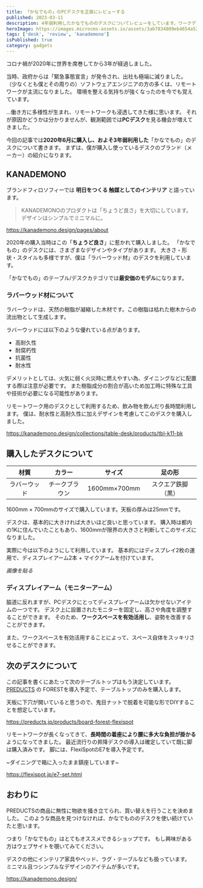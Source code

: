 ```yaml
---
title: 「かなでもの」のPCデスクを正直にレビューする
published: 2023-03-11
description: 4年弱利用したかなでもののデスクについてレビューをしています。ワークデスクなどの購入を考えている方に是非読んでいただきたいです。
heroImage: https://images.microcms-assets.io/assets/3ab7834809eb4654a5239e79fba895de/ca55c50cd757418cb69d9f58b8918cef/kanademono-review.png
tags: ['desk', 'review', 'kanademono']
isPublished: true
category: gadgets
---
```


コロナ禍が2020年に世界を席巻してから3年が経過しました。

当時、政府からは「緊急事態宣言」が発令され、出社も極端に減りました。
（少なくとも僕とその周りの）ソフトウェアエンジニアの方の多くは、リモートワークが主流になりました。
環境を整える気持ちが強くなったのを今でも覚えています。

...働き方に多様性が生まれ、リモートワークも浸透してきた様に思います。
それが原因かどうかは分かりませんが、観測範囲では**PCデスク**を見る機会が増えてきました。

今回の記事では**2020年6月に購入し、およそ3年弱利用した**「かなでもの」のデスクについて書きます。
まずは、僕が購入し使っているデスクのブランド（メーカー）の紹介になります。

## KANADEMONO

ブランドフィロソフィーでは **明日をつくる 触媒としてのインテリア** と語っています。

> KANADEMONOのプロダクトは「ちょうど良さ」を大切にしています。
> デザインはシンプルでミニマルに。

https://kanademono.design/pages/about

2020年の購入当時はこの「**ちょうど良さ**」に惹かれて購入しました。
「かなでもの」のデスクには、さまざまなデザインやタイプがあります。
大きさ・形状・スタイルも多様ですが、僕は「ラバーウッド材」のデスクを利用しています。

「かなでもの」のテーブル/デスクカテゴリでは**最安価のモデル**になります。

### ラバーウッド材について

ラバーウッドは、天然の樹脂が凝縮した木材です。この樹脂は枯れた樹木からの流出物として生成します。

ラバーウッドには以下のような優れている点があります。

- 高耐久性
- 耐腐朽性
- 抗菌性
- 耐水性

デメリットとしては、火気に弱く火災時に燃えやすい為、ダイニングなどに配置する際は注意が必要です。
また樹脂成分の割合が高いため加工時に特殊な工具や技術が必要になる可能性があります。

リモートワーク用のデスクとして利用するため、飲み物を飲んだり長時間利用します。 僕は、耐水性と高耐久性に加えデザインを考慮してこのデスクを購入しました。

https://kanademono.design/collections/table-desk/products/tbl-k11-bk

## 購入したデスクについて

|     材質     |     カラー     |    サイズ    |       足の形       |
| :----------: | :------------: | :----------: | :----------------: |
| ラバーウッド | チークブラウン | 1600mm×700mm | スクエア鉄脚（黒） |

1600mm × 700mmのサイズで購入しています。天板の厚みは25mmです。

デスクは、基本的に大きければ大きいほど良いと思っています。
購入時は都内の1Kに住んでいたこともあり、1600mmが限界の大きさと判断してこのサイズになりました。

実際に今は以下のようにして利用しています。
基本的にはディスプレイ2枚の運用で、ディスプレイアーム2本 + マイクアームを付けています。

_画像を貼る_

### ディスプレイアーム（モニターアーム）

脇道に反れますが、PCデスクにとってディスプレイアームは欠かせないアイテムの一つです。
デスク上に設置されたモニターを固定し、高さや角度を調整することができます。
そのため、**ワークスペースを有効活用し**、姿勢を改善することができます。

また、ワークスペースを有効活用することによって、スペース自体をスッキリさせることができます。

## 次のデスクについて

この記事を書くにあたって次のテーブルトップはもう決定しています。
[PREDUCTS](https://preducts.jp/) の FORESTを導入予定で、テーブルトップのみを購入します。

天板に下穴が開いていると思うので、鬼目ナットで脱着を可能な形でDIYすることを想定しています。

https://preducts.jp/products/board-forest-flexispot

リモートワークが長くなってきて、**長時間の着座により腰に多大な負担が掛かる**ようになってきました。
最近流行りの昇降デスクの導入は確定していて既に脚は購入済みです。
脚には、FlexiSpotのE7を導入予定です。

~ダイニングで箱に入ったまま鎮座しています~

https://flexispot.jp/e7-set.html

## おわりに

PREDUCTSの商品に無性に物欲を掻き立てられ、買い替えを行うことを決めました。
このような商品を見つけなければ、かなでもののデスクを使い続けていたと思います。

つまり「かなでもの」はとてもオススメできるショップです。
もし興味がある方はウェブサイトを覗いてみてください。

デスクの他にインテリア家具やベッド、ラグ・テーブルなども扱っています。
ミニマル且つシンプルなデザインのアイテムが多いです。

https://kanademono.design/
